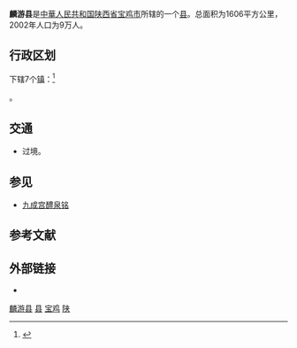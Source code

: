 {{Expand language|en}}{{Infobox China County
|Belong = [[陕西省|陕西省]][[宝鸡市|宝鸡市]]
}}

'''麟游县'''是[[中華人民共和国|中華人民共和国]][[陕西省|陕西省]][[宝鸡市|宝鸡市]]所辖的一个[[县|县]]。总面积为1606平方公里，2002年人口为9万人。

== 行政区划 ==
{{PAGENAMEBASE}}下辖7个[[镇|镇]]：<ref>{{PRC admin/ref sgc|61/03/29/000/000}}</ref>

{{PRC admin/children|61/03/29/000/000}}。

== 交通 ==
* {{中国国道名|342}}过境。

==参见==
*[[九成宫醴泉铭|九成宫醴泉铭]]

== 参考文献 ==
{{reflist}}

== 外部链接 ==
* {{Official website|http://www.linyou.gov.cn/|name=麟游县人民政府}}

{{麟游县行政区划}}
{{宝鸡市行政区划}}
{{陕西行政区划}}
{{国家级贫困县|前}}

[[Category:麟游县|]]
[[Category:宝鸡区县|县]]
[[Category:陕西省县份|宝鸡]]
[[Category:原国家级贫困县|陕]]